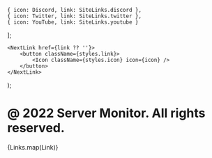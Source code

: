 
    { icon: Discord, link: SiteLinks.discord },
    { icon: Twitter, link: SiteLinks.twitter },
    { icon: YouTube, link: SiteLinks.youtube }
];

    <NextLink href={link ?? ''}>
        <button className={styles.link}>
            <Icon className={styles.icon} icon={icon} />
        </button>
    </NextLink>
);

<Container containerClass={styles.footer}>
    <h1>@ 2022 Server Monitor. All rights reserved.</h1>
    <div className={styles.links}>
        {Links.map(Link)}
    </div>
</Container>